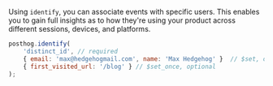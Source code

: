 Using `identify`, you can associate events with specific users. This enables you to gain full insights as to how they're using your product across different sessions, devices, and platforms.

```javascript
posthog.identify(
    'distinct_id', // required
    { email: 'max@hedgehogmail.com', name: 'Max Hedgehog' }  // $set, optional
    { first_visited_url: '/blog' } // $set_once, optional
);
```